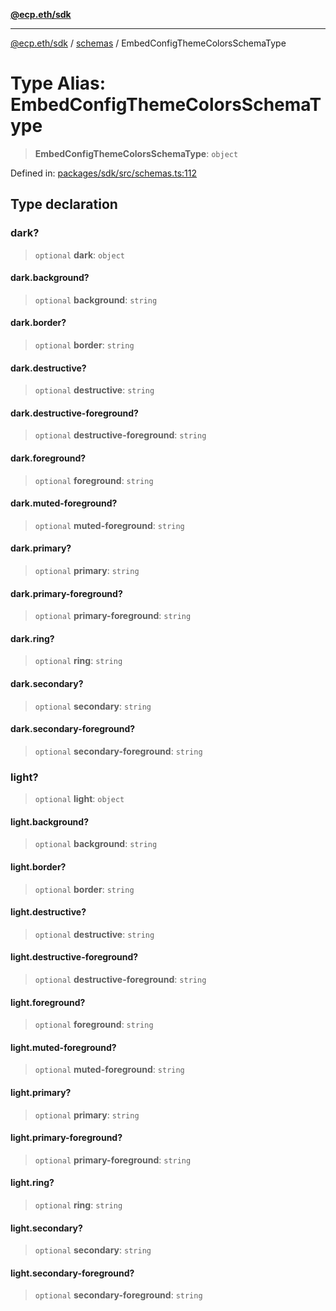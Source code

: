 [**@ecp.eth/sdk**](/sdk-reference/index.mdx)

***

[@ecp.eth/sdk](/sdk-reference/index.mdx) / [schemas](/sdk-reference/schemas/index.mdx) / EmbedConfigThemeColorsSchemaType

# Type Alias: EmbedConfigThemeColorsSchemaType

> **EmbedConfigThemeColorsSchemaType**: `object`

Defined in: [packages/sdk/src/schemas.ts:112](https://github.com/ecp-eth/comments-monorepo/blob/main/packages/sdk/src/schemas.ts#L112)

## Type declaration

### dark?

> `optional` **dark**: `object`

#### dark.background?

> `optional` **background**: `string`

#### dark.border?

> `optional` **border**: `string`

#### dark.destructive?

> `optional` **destructive**: `string`

#### dark.destructive-foreground?

> `optional` **destructive-foreground**: `string`

#### dark.foreground?

> `optional` **foreground**: `string`

#### dark.muted-foreground?

> `optional` **muted-foreground**: `string`

#### dark.primary?

> `optional` **primary**: `string`

#### dark.primary-foreground?

> `optional` **primary-foreground**: `string`

#### dark.ring?

> `optional` **ring**: `string`

#### dark.secondary?

> `optional` **secondary**: `string`

#### dark.secondary-foreground?

> `optional` **secondary-foreground**: `string`

### light?

> `optional` **light**: `object`

#### light.background?

> `optional` **background**: `string`

#### light.border?

> `optional` **border**: `string`

#### light.destructive?

> `optional` **destructive**: `string`

#### light.destructive-foreground?

> `optional` **destructive-foreground**: `string`

#### light.foreground?

> `optional` **foreground**: `string`

#### light.muted-foreground?

> `optional` **muted-foreground**: `string`

#### light.primary?

> `optional` **primary**: `string`

#### light.primary-foreground?

> `optional` **primary-foreground**: `string`

#### light.ring?

> `optional` **ring**: `string`

#### light.secondary?

> `optional` **secondary**: `string`

#### light.secondary-foreground?

> `optional` **secondary-foreground**: `string`

